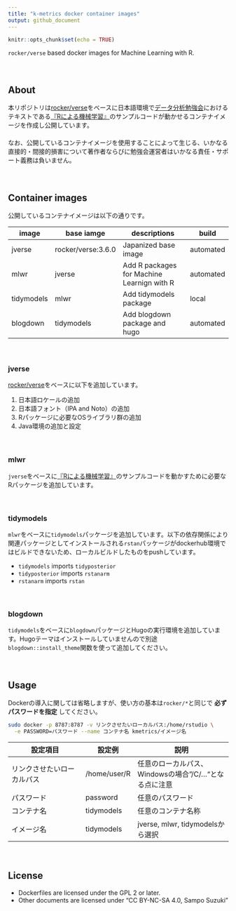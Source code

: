 ```yaml
---
title: "k-metrics docker container images"
output: github_document
---
```


```r
knitr::opts_chunk$set(echo = TRUE)
```

`rocker/verse` based docker images for Machine Learning with R.

　  

## About
本リポジトリは[rocker/verse](https://hub.docker.com/r/rocker/verse)をベースに日本語環境で[データ分析勉強会](https://sites.google.com/site/kantometrics/2019)におけるテキストである[『Rによる機械学習』](https://www.shoeisha.co.jp/book/detail/9784798145112)のサンプルコードが動かせるコンテナイメージを作成し公開しています。  
　  
なお、公開しているコンテナイメージを使用することによって生じる、いかなる直接的・間接的損害について著作者ならびに勉強会運営者はいかなる責任・サポート義務は負いません。

　  

## Container images
公開しているコンテナイメージは以下の通りです。

image      | base iamge   | descriptions                               | build
-----------|--------------|--------------------------------------------|-----
jverse     | rocker/verse:3.6.0 | Japanized base image                 | automated
mlwr       | jverse       | Add R packages for Machine Learnign with R | automated
tidymodels | mlwr         | Add tidymodels package                     | local
blogdown   | tidymodels   | Add blogdown package and hugo              | automated

　  

### jverse
[rocker/verse](https://hub.docker.com/r/rocker/verse)をベースに以下を追加しています。

1. 日本語ロケールの追加
1. 日本語フォント（IPA and Noto）の追加
1. Rパッケージに必要なOSライブラリ群の追加
1. Java環境の追加と設定

　  

### mlwr
`jverse`をベースに[『Rによる機械学習』](https://www.shoeisha.co.jp/book/detail/9784798145112)のサンプルコードを動かすために必要なRパッケージを追加しています。

　  

### tidymodels
`mlwr`をベースに`tidymodels`パッケージを追加しています。以下の依存関係により関連パッケージとしてインストールされる`rstan`パッケージがdockerhub環境ではビルドできないため、ローカルビルドしたものをpushしています。  

* `tidymodels` imports `tidyposterior`  
* `tidyposterior` imports `rstanarm`  
* `rstanarm` imports `rstan`

　  

### blogdown
`tidymodels`をベースに`blogdown`パッケージとHugoの実行環境を追加しています。Hugoテーマはインストールしていませんので別途`blogdown::install_theme`関数を使って追加してください。  

　  

## Usage
Dockerの導入に関しては省略しますが、使い方の基本は`rocker/*`と同じで **必ずパスワードを指定** してください。

```bash
sudo docker -p 8787:8787 -v リンクさせたいローカルパス:/home/rstudio \
  -e PASSWORD=パスワード --name コンテナ名 kmetrics/イメージ名
```


設定項目                   | 設定例      | 説明
---------------------------|-------------|---------------------------------
リンクさせたいローカルパス | /home/user/R | 任意のローカルパス、Windowsの場合"/C/..."となる点に注意
パスワード                 | password    | 任意のパスワード
コンテナ名                 | tidymodels  | 任意のコンテナ名称
イメージ名                 | tidymodels  | jverse, mlwr, tidymodelsから選択

　  

## License
* Dockerfiles are licensed under the GPL 2 or later.  
* Other documents are licensed under "CC BY-NC-SA 4.0, Sampo Suzuki" 
